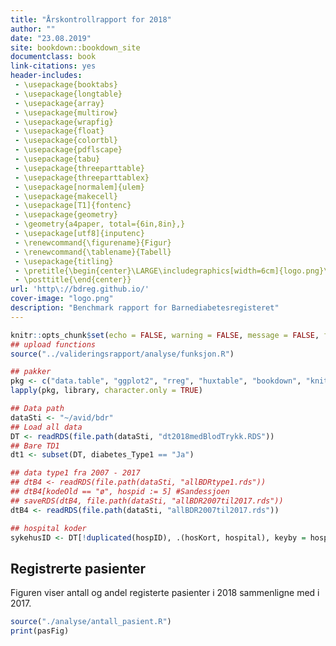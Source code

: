 ```yaml
---
title: "Årskontrollrapport for 2018"
author: ""
date: "23.08.2019"
site: bookdown::bookdown_site
documentclass: book
link-citations: yes
header-includes:
 - \usepackage{booktabs}
 - \usepackage{longtable}
 - \usepackage{array}
 - \usepackage{multirow}
 - \usepackage{wrapfig}
 - \usepackage{float}
 - \usepackage{colortbl}
 - \usepackage{pdflscape}
 - \usepackage{tabu}
 - \usepackage{threeparttable}
 - \usepackage{threeparttablex}
 - \usepackage[normalem]{ulem}
 - \usepackage{makecell}
 - \usepackage[T1]{fontenc}
 - \usepackage{geometry}
 - \geometry{a4paper, total={6in,8in},}
 - \usepackage[utf8]{inputenc}
 - \renewcommand{\figurename}{Figur}
 - \renewcommand{\tablename}{Tabell}
 - \usepackage{titling}
 - \pretitle{\begin{center}\LARGE\includegraphics[width=6cm]{logo.png}\\[\bigskipamount]}
 - \posttitle{\end{center}}
url: 'http\://bdreg.github.io/'
cover-image: "logo.png"
description: "Benchmark rapport for Barnediabetesregisteret"
---
```


```r
knitr::opts_chunk$set(echo = FALSE, warning = FALSE, message = FALSE, fig.pos = 'H')
## upload functions
source("../valideringsrapport/analyse/funksjon.R")

## pakker
pkg <- c("data.table", "ggplot2", "rreg", "huxtable", "bookdown", "knitr", "rmarkdown", "colorspace", "pier", "stringi")
lapply(pkg, library, character.only = TRUE)

## Data path
dataSti <- "~/avid/bdr"
## Load all data
DT <- readRDS(file.path(dataSti, "dt2018medBlodTrykk.RDS"))
## Bare TD1
dt1 <- subset(DT, diabetes_Type1 == "Ja")

## data type1 fra 2007 - 2017
## dtB4 <- readRDS(file.path(dataSti, "allBDRtype1.rds"))
## dtB4[kodeOld == "ø", hospid := 5] #Sandessjoen
## saveRDS(dtB4, file.path(dataSti, "allBDR2007til2017.rds"))
dtB4 <- readRDS(file.path(dataSti, "allBDR2007til2017.rds"))

## hospital koder
sykehusID <- DT[!duplicated(hospID), .(hosKort, hospital), keyby = hospID]

```

## Registrerte pasienter {-}

Figuren viser antall og andel registerte pasienter i 2018 sammenligne med i 2017.

```r
source("./analyse/antall_pasient.R")
print(pasFig)
```


